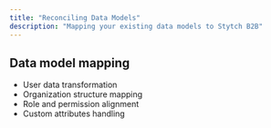 ```yaml
---
title: "Reconciling Data Models"
description: "Mapping your existing data models to Stytch B2B"
---
```


## Data model mapping

- User data transformation
- Organization structure mapping
- Role and permission alignment
- Custom attributes handling
